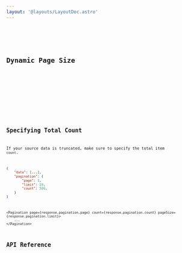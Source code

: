 ```yaml
---
layout: '@layouts/LayoutDoc.astro'
---
```





<Preview client:load>
	<Fragment slot="preview">
		<Default client:visible />
	</Fragment>
	<Fragment slot="code">
		<Code code={DefaultRaw} lang="tsx" />
	</Fragment>
</Preview>

## Dynamic Page Size

<Preview client:load>
	<Fragment slot="preview">
		<DynamicPageSize client:visible />
	</Fragment>
	<Fragment slot="code">
		<Code code={DynamicPageSizeRaw} lang="tsx" />
	</Fragment>
</Preview>

## Specifying Total Count

If your source data is truncated, make sure to specify the total item `count`.

```json
{
	"data": [...],
	"pagination": {
		"page": 1,
		"limit": 10,
		"count": 500,
	}
}
```

```tsx
<Pagination page={response.pagination.page} count={response.pagination.count} pageSize={response.pagination.limit}>
	...
</Pagination>
```

## API Reference

<ApiTable />
